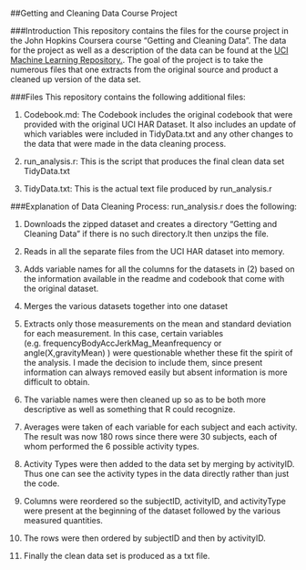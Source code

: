 ##Getting and Cleaning Data Course Project

###Introduction
This repository contains the files for the course project in the John Hopkins Coursera course "Getting and Cleaning Data". The data for the project as well as a description of the data can be found at the [UCI Machine Learning Repository.](http://archive.ics.uci.edu/ml/datasets/Human+Activity+Recognition+Using+Smartphones). The goal of the project is to take the numerous files that one extracts from the original source and product a cleaned up version of the data set. 

###Files
This repository contains the following additional files:

1) Codebook.md: The Codebook includes the original codebook that were provided with the original UCI HAR Dataset. It also includes an update of which variables were included in TidyData.txt and any other changes to the data that were made in the data cleaning process. 

2) run_analysis.r: This is the script that produces the final clean data set TidyData.txt

3) TidyData.txt: This is the actual text file produced by run_analysis.r

###Explanation of Data Cleaning Process:
run_analysis.r does the following:

(1) Downloads the zipped dataset and creates a directory "Getting and Cleaning Data" if there is no such directory.It then unzips the file. 

(2) Reads in all the separate files from the UCI HAR dataset into memory.

(3) Adds variable names for all the columns for the datasets in (2) based on the information available in the readme and codebook that come with the original dataset.

(4) Merges the various datasets together into one dataset

(5) Extracts only those measurements on the mean and standard deviation for each measurement. In this case, certain variables (e.g. frequencyBodyAccJerkMag_Meanfrequency or angle(X,gravityMean) ) were questionable whether these fit the spirit of the analysis. I made the decision to include them, since present information can always removed easily but absent information is more difficult to obtain. 

(6) The variable names were then cleaned up so as to be both more descriptive as well as something that R could recognize. 

(7) Averages were taken of each variable for each subject and each activity. The result was now 180 rows since there were 30 subjects, each of whom performed the 6 possible activity types. 

(8) Activity Types were then added to the data set by merging by activityID. Thus one can see the activity types in the data directly rather than just the code. 

(9) Columns were reordered so the subjectID, activityID, and activityType were present at the beginning of the dataset followed by the various measured quantities. 

(10) The rows were then ordered by subjectID and then by activityID. 

(11) Finally the clean data set is produced as a txt file. 

